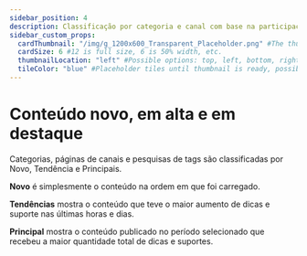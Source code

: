 ---
sidebar_position: 4
description: Classificação por categoria e canal com base na participação da Créditos.
sidebar_custom_props:
  cardThumbnail: "/img/g_1200x600_Transparent_Placeholder.png" #The thumbnail on the category card.
  cardSize: 6 #12 is full size, 6 is 50% width, etc.
  thumbnailLocation: "left" #Possible options: top, left, bottom, right, none
  tileColor: "blue" #Placeholder tiles until thumbnail is ready, possible options: blue, cream, darkpurple, lightpurple, mauve, orange, pink, none
---

# Conteúdo novo, em alta e em destaque

Categorias, páginas de canais e pesquisas de tags são classificadas por Novo, Tendência e Principais.

**Novo** é simplesmente o conteúdo na ordem em que foi carregado.

**Tendências** mostra o conteúdo que teve o maior aumento de dicas e suporte nas últimas horas e dias.

**Principal** mostra o conteúdo publicado no período selecionado que recebeu a maior quantidade total de dicas e suportes.